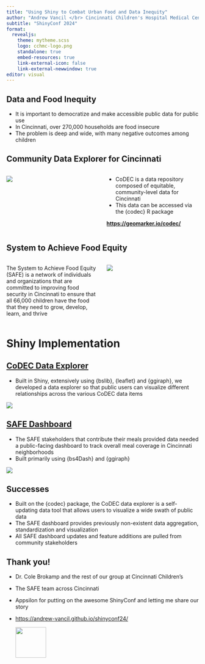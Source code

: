 ```yaml
---
title: "Using Shiny to Combat Urban Food and Data Inequity"
author: "Andrew Vancil </br> Cincinnati Children's Hospital Medical Center"
subtitle: "ShinyConf 2024"
format:  
  revealjs:
    theme: mytheme.scss
    logo: cchmc-logo.png
    standalone: true
    embed-resources: true
    link-external-icon: false
    link-external-newwindow: true
editor: visual
---
```


## Data and Food Inequity

-   It is important to democratize and make accessible public data for public use
-   In Cincinnati, over 270,000 households are food insecure
-   The problem is deep and wide, with many negative outcomes among children

## Community Data Explorer for Cincinnati {background-image="codec_logo.svg" background-size="18%" background-position="top right"}

::: columns
::: {.column width="50%"}
![](codec_overview_shot.png){fig-align="center"}
:::

::: {.column width="50%"}
-   CoDEC is a data repository composed of equitable, community-level data for Cincinnati
-   This data can be accessed via the {codec} R package

[**https://geomarker.io/codec/**](https://geomarker.io/codec/)
:::
:::

## System to Achieve Food Equity

::: columns
::: {.column width="50%"}
The System to Achieve Food Equity (SAFE) is a network of individuals and organizations that are committed to improving food security in Cincinnati to ensure that all 66,000 children have the food that they need to grow, develop, learn, and thrive
:::

::: {.column width="50%"}
![](SAFE_logo.png)
:::
:::

# Shiny Implementation

## [CoDEC Data Explorer](https://grapph.shinyapps.io/codec_shiny) {background-image="codec_logo.svg" background-size="10%" background-position="top right"}

-   Built in Shiny, extensively using {bslib}, {leaflet} and {ggiraph}, we developed a data explorer so that public users can visualize different relationships across the various CoDEC data items

![](codec_screenshot.png){fig-align="\"center"}

## [SAFE Dashboard](https://grapph.shinyapps.io/safe) {background-image="SAFE_logo.png" background-size="10%" background-position="top right"}

-   The SAFE stakeholders that contribute their meals provided data needed a public-facing dashboard to track overall meal coverage in Cincinnati neighborhoods
-   Built primarily using {bs4Dash} and {ggiraph}

![](safe_screenshot.png){fig-align="\"center"}

## Successes

::: incremental
-   Built on the {codec} package, the CoDEC data explorer is a self-updating data tool that allows users to visualize a wide swath of public data
-   The SAFE dashboard provides previously non-existent data aggregation, standardization and visualization
-   All SAFE dashboard updates and feature additions are pulled from community stakeholders
:::

## Thank you!

-   Dr. Cole Brokamp and the rest of our group at Cincinnati Children's

-   The SAFE team across Cincinnati

-   Appsilon for putting on the awesome ShinyConf and letting me share our story

-   <https://andrew-vancil.github.io/shinyconf24/>

    ![](images/slides_qr_code.png){width="80"}
